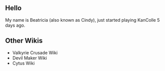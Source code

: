 ==Hello==
My name is Beatricia (also known as Cindy), just started playing KanColle 5 days ago. 
==Other Wikis==
*Valkyrie Crusade Wiki
*Devil Maker Wiki
*Cytus Wiki